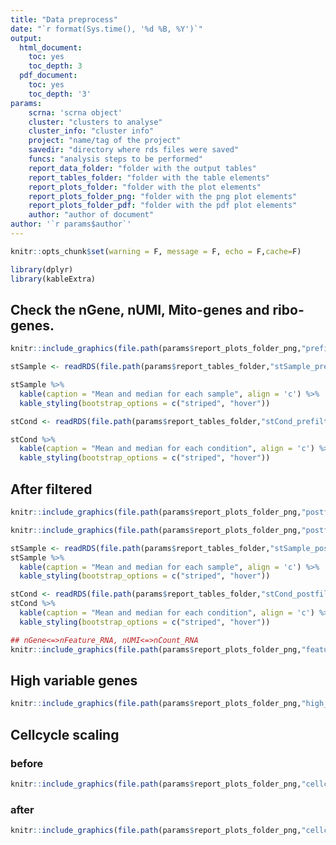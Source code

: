 ```yaml
---
title: "Data preprocess"
date: "`r format(Sys.time(), '%d %B, %Y')`"
output:
  html_document:
    toc: yes
    toc_depth: 3
  pdf_document:
    toc: yes
    toc_depth: '3'
params:
    scrna: 'scrna object'
    cluster: "clusters to analyse"
    cluster_info: "cluster info"
    project: "name/tag of the project"
    savedir: "directory where rds files were saved"
    funcs: "analysis steps to be performed"
    report_data_folder: "folder with the output tables"
    report_tables_folder: "folder with the table elements"
    report_plots_folder: "folder with the plot elements"
    report_plots_folder_png: "folder with the png plot elements"
    report_plots_folder_pdf: "folder with the pdf plot elements"
    author: "author of document"
author: '`r params$author`'
---
```

```r
knitr::opts_chunk$set(warning = F, message = F, echo = F,cache=F)
```

```r
library(dplyr)
library(kableExtra)
```

## Check the nGene, nUMI, Mito-genes and ribo-genes.

```r
knitr::include_graphics(file.path(params$report_plots_folder_png,"prefilter_vlnplot.png"))
```
```r
stSample <- readRDS(file.path(params$report_tables_folder,"stSample_prefilter.RDS"))

stSample %>%
  kable(caption = "Mean and median for each sample", align = 'c') %>%
  kable_styling(bootstrap_options = c("striped", "hover"))

stCond <- readRDS(file.path(params$report_tables_folder,"stCond_prefilter.RDS"))

stCond %>%
  kable(caption = "Mean and median for each condition", align = 'c') %>%
  kable_styling(bootstrap_options = c("striped", "hover"))
```


## After filtered

```r
knitr::include_graphics(file.path(params$report_plots_folder_png,"postfilter_vlnplot.png"))
```


```r
knitr::include_graphics(file.path(params$report_plots_folder_png,"postfilter_cellphase.png"))
```


```r
stSample <- readRDS(file.path(params$report_tables_folder,"stSample_postfilter.RDS"))
stSample %>%
  kable(caption = "Mean and median for each sample", align = 'c') %>%
  kable_styling(bootstrap_options = c("striped", "hover"))

stCond <- readRDS(file.path(params$report_tables_folder,"stCond_postfilter.RDS"))
stCond %>%
  kable(caption = "Mean and median for each condition", align = 'c') %>%
  kable_styling(bootstrap_options = c("striped", "hover"))
```

```r
## nGene<=>nFeature_RNA, nUMI<=>nCount_RNA
knitr::include_graphics(file.path(params$report_plots_folder_png,"featurescatter_ncountRNA.png"))
```

## High variable genes
```r
knitr::include_graphics(file.path(params$report_plots_folder_png,"high_var_genes.png"))
```

## Cellcycle scaling

### before
```r
knitr::include_graphics(file.path(params$report_plots_folder_png,"cellcycle_scaling_before.png"))
```

### after
```r
knitr::include_graphics(file.path(params$report_plots_folder_png,"cellcycle_scaling_after.png"))
```
